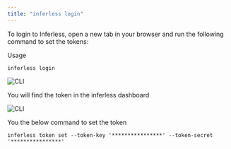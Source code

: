 ```yaml
---
title: "inferless login"
---
```


To login to Inferless, open a new tab in your browser and run the following command to set the tokens:


Usage 

``` shell
inferless login
```

![CLI ](/images/cli-import1.png)


You will find the token in the inferless dashboard 


![CLI ](/images/cli-import2.png)


You the below command to set the token

``` shell
inferless token set --token-key '****************' --token-secret '****************'
```